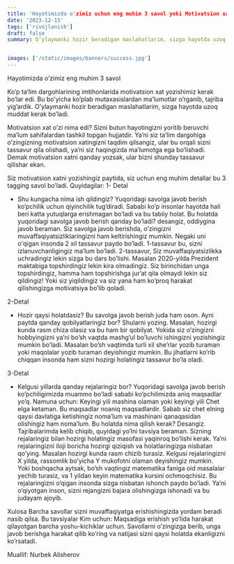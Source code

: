 ```yaml
---
title: 'Hayotimizda o'zimiz uchun eng muhim 3 savol yoki Motivatsion xat haqida'
date: '2023-12-13'
tags: ['rivojlanish']
draft: false
summary: O’ylaymanki hozir beradigan maslahatlarim, sizga hayotda uzoq muddat kerak bo’ladi.


images: ['/static/images/banners/success.jpg']
---
```


Hayotimizda o’zimiz  eng muhim 3 savol

Ko’p ta’lim dargohlarining imtihonlarida motivatsion xat yozishimiz kerak bo’lar edi. Bu bo’yicha ko’plab mutaxasislardan ma’lumotlar o’rganib, tajriba yig’ardik. O’ylaymanki hozir beradigan maslahatlarim, sizga hayotda uzoq muddat kerak bo’ladi.

Motivatsion xat o’zi nima edi? Sizni butun hayotingizni yoritib beruvchi ma’lum sahifalardan tashkil topgan hujjatdir. Ya’ni siz ta’lim dargohiga o’zingizning motivatsion xatingizni taqdim qilsangiz, ular bu orqali sizni tassavur qila olishadi, ya’ni siz haqingizda ma’lumotga ega bo’lishadi. 
Demak motivatsion xatni qanday yozsak, ular bizni shunday tassavur qilishar ekan.

Siz motivatsion xatni yozishingiz paytida, siz uchun eng muhim detallar bu 3 tagging savol bo’ladi. 
Quyidagilar:
1- Detal 
- Shu kungacha nima ish qildingiz?
Yuqoridagi savolga javob berish ko’pchilik uchun qiyinchilik tug’diradi. Sababi ko’p insonlar hayotda hali beri katta yutuqlarga erishmagan bo’ladi va bu tabiiy holat. Bu holatda yuqoridagi savolga javob berish qanday bo’ladi? desangiz, oddiygina javob beraman.  Siz savolga javob berishda, o’zingizni muvaffaqiyatsizliklaringizni ham keltirishingiz mumkin. Negaki uni o'qigan insonda 2 xil tassavur paydo bo’ladi. 1-tassavur bu, sizni izlanuvchanligingiz ma’lum bo’ladi. 2-tassavur, Siz muvaffaqiyatsizlikka uchradingiz lekin sizga bu dars bo’lishi. 
Masalan 2020-yilda Prezident maktabiga topshirdingiz lekin kira olmadingiz. Siz birinchidan unga topshirdingiz, hamma ham topshirishga jur’at qila olmaydi lekin siz qildingiz! Yoki siz yiqildingiz va siz yana ham ko’proq harakat qilishingizga motivatsiya bo’lib qoladi.

2-Detal
- Hozir qaysi holatdasiz?
Bu savolga javob berish juda ham oson. Ayni paytda qanday qobilyatlaringiz bor? Shularni yozing. Masalan, hozirgi kunda rasm chiza olasiz va bu ham bir qobilyat. Yokida siz o’zingizni hobbyingizni ya’ni bo’sh vaqtda mashg’ul bo’luvchi ishingizni yozishingiz mumkin bo’ladi. Masalan bo’sh vaqtimda turli xil she’rlar yozib turaman yoki maqolalar yozib turaman deyishingiz mumkin. 
Bu jihatlarni ko’rib chiqqan insonda ham sizni hozirgi holatingiz tassavur bo’la oladi.

3-Detal
- Kelgusi yillarda qanday rejalaringiz bor?
Yuqoridagi savolga javob berish ko’pchiligimizda muammo bo’ladi sababi ko’pchilimizda aniq maqsadlar yo’q. Namuna uchun: Keyingi yili mashina olaman yoki keyingi yili Chet elga ketaman. Bu maqsadlar noaniq maqsadlardir. Sabab siz chet elning qaysi davlatiga ketishingiz noma’lum va mashinani qanaqasidan olishingiz ham noma’lum.
Bu holatda nima qilish kerak? Desangiz. Tajribalarimda kelib chiqib, quyidagi yo’lni tavsiya beraman. Sizning rejalaringiz bilan hozirgi holatingiz masofasi yaqinroq bo’lishi kerak. Ya’ni rejalaringizni iloji boricha hozirgi qiziqish va holatlaringizga nisbatan qo’ying.
Masalan hozirgi kunda rasm chizib turasiz. Kelgusi rejalaringizni X yilda, rassomlik bo’yicha Y mukofotni olaman deyishingiz mumkin. Yoki boshqacha aytsak, bo’sh vaqtingiz matematika faniga oid masalalar yechib turasiz, va 1 yildan keyin matematika kursini ochmoqchisiz. Bu rejalaringizni o’qigan insonda sizga nisbatan ishonch paydo bo’ladi. Ya’ni o’qiyotgan inson, sizni rejangizni bajara olishingizga ishonadi va bu judayam ajoyib.

Xulosa 
Barcha savollar sizni muvaffaqiyatga erishishingizda yordam beradi nasib qilsa. Bu tavsiyalar Kim uchun: Maqsadiga erishish yo’lida harakat qilayotgan barcha yoshu-kichiklar uchun. Savollarni o’zingizga berib, unga javob berishga harakat qilib ko’ring va natijasi sizni qaysi holatda ekanligizni ko’rsatadi.

Muallif: Nurbek Alisherov
